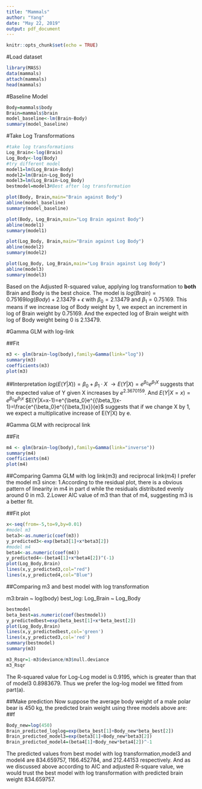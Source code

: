 ---
title: "Mammals"
author: "Yang"
date: "May 22, 2019"
output: pdf_document
---

```{r setup, include=FALSE}
knitr::opts_chunk$set(echo = TRUE)
```

#Load dataset
```{r}
library(MASS)
data(mammals)
attach(mammals)
head(mammals)
```

#Baseline Model
```{r}
Body=mammals$body
Brain=mammals$brain
model_baseline<-lm(Brain~Body)
summary(model_baseline)
```

#Take Log Transformations
```{r}
#take log transformations
Log_Brain<-log(Brain)
Log_Body<-log(Body)
#try different model
model1=lm(Log_Brain~Body)
model2=lm(Brain~Log_Body)
model3=lm(Log_Brain~Log_Body)
bestmodel=model3#Best after log transformation
```

```{r Baseline model}
plot(Body, Brain,main="Brain against Body")
abline(model_baseline)
summary(model_baseline)
```

```{r Model1}
plot(Body, Log_Brain,main="Log Brain against Body")
abline(model1)
summary(model1)
```

```{r Model2}
plot(Log_Body, Brain,main="Brain against Log Body")
abline(model2)
summary(model2)
```

```{r Model3}
plot(Log_Body, Log_Brain,main="Log Brain against Log Body")
abline(model3)
summary(model3)
```

Based on the Adjusted R-squared value, applying log transformation to **both** Brain and Body is the best choice. The model is $log(Brain)=0.75169 log(Body)+2.13479+ \epsilon$ with $\beta_0=2.13479$ and $\beta_1=0.75169$. This means if we increase log of Body weight by 1, we expect an increment in log of Brain weight by 0.75169. And the expected log of Brain weight with log of Body weight being 0 is 2.13479.

#Gamma GLM with log-link

##Fit
```{r}
m3 <- glm(brain~log(body),family=Gamma(link="log"))
summary(m3)
coefficients(m3)
plot(m3)
```

##Interpretation
$log(E(Y|X))=\beta_0+\beta_1\cdot X$
$\rightarrow E(Y|X)=e^{\beta_0}e^{{\beta_1} X}$ suggests that the expected value of Y given X increases by $e^{2.3670159}$.\newline
And $E(Y|X=x)=e^{\beta_0}e^{{\beta_1}x}$
$E(Y|X=x-1)=e^{\beta_0}e^{{\beta_1}x-1}=\frac{e^{\beta_0}e^{{\beta_1}x}}{e}$ suggests that if we change X by 1, we expect a multiplicative increase of E(Y|X) by e.

#Gamma GLM with reciprocal link

##Fit
```{r}
m4 <- glm(brain~log(body),family=Gamma(link="inverse"))
summary(m4)
coefficients(m4)
plot(m4)
```

##Comparing Gamma GLM with log link(m3) and reciprocal link(m4)
I prefer the model m3 since:\newline
1.According to the residual plot, there is a obvious pattern of linearity in m4 in part d while the residuals distributed evenly around 0 in m3.\newline
2.Lower AIC value of m3 than that of m4, suggesting m3 is a better fit.

##Fit plot
```{r Fitting Plot}
x<-seq(from=-5,to=9,by=0.01)
#model m3
beta3<-as.numeric(coef(m3))
y_predicted3<-exp(beta3[1]+x*beta3[2])
#model m4
beta4<-as.numeric(coef(m4))
y_predicted4<-(beta4[1]+x*beta4[2])^(-1)
plot(Log_Body,Brain)
lines(x,y_predicted3,col="red")
lines(x,y_predicted4,col="Blue")
```

##Comparing m3 and best model with log transformation

m3:brain ~ log(body)\newline
best_log: Log_Brain ~ Log_Body\newline

```{r}
bestmodel
beta_best=as.numeric(coef(bestmodel))
y_predictedbest=exp(beta_best[1]+x*beta_best[2])
plot(Log_Body,Brain)
lines(x,y_predictedbest,col='green')
lines(x,y_predicted3,col='red')
summary(bestmodel)
summary(m3)
```

```{r}
m3_Rsqr=1-m3$deviance/m3$null.deviance
m3_Rsqr
```
The R-squared value for Log-Log model is 0.9195, which is greater than that of model3 0.8983679. Thus we prefer the log-log model we fitted from part(a).

##Make prediction
Now suppose the average body weight of a male polar bear is 450 kg, the predicted brain weight using three models above are:
##f
```{r}
Body_new=log(450)
Brain_predicted_loglog=exp(beta_best[1]+Body_new*beta_best[2])
Brain_predicted_model3=exp(beta3[1]+Body_new*beta3[2])
Brain_predicted_model4=(beta4[1]+Body_new*beta4[2])^-1
```
The predicted values from best model with log transformation,model3 and model4  are 834.659757, 1166.452784, and 212.44153 respectively. And as we discussed above according to AIC and adjusted R-square value, we would trust the best model with log transformation with predicted brain weight 834.659757.




